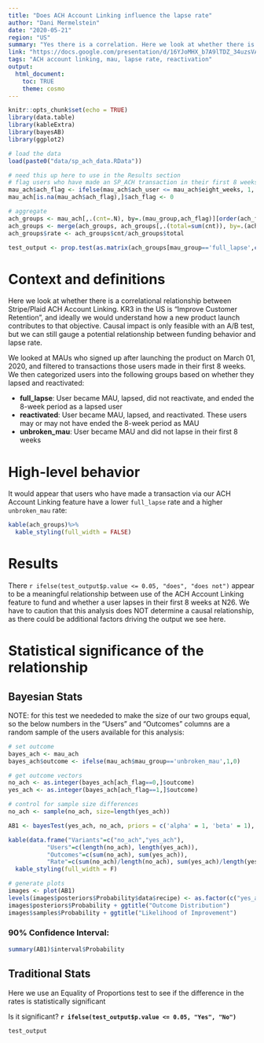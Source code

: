 ```yaml
---
title: "Does ACH Account Linking influence the lapse rate"
author: "Dani Mermelstein"
date: "2020-05-21"
region: "US"
summary: "Yes there is a correlation. Here we look at whether there is a correlational relationship between Stripe/Plaid ACH Account Linking and lapse rate in a user’s first 8 weeks with N26. KR3 in the US is “Improve Customer Retention”, and ideally we would understand how a new product launch contributes to that objective. Causal impact is only feasible with an A/B test, but we can still gauge a potential relationship between funding behavior and lapse rate. We looked at MAUs who signed up after launching the product on March 01, 2020, and filtered to transactions they made in their first 8 weeks. We then categorized users into the following groups based on whether they lapsed and reactivated."
link: "https://docs.google.com/presentation/d/16YJoMHX_b7A9lTDZ_34uzsVAtPr-6VNO_5FnTNbIvMY/edit#slide=id.g878732626a_0_13"
tags: "ACH account linking, mau, lapse rate, reactivation"
output: 
  html_document:
    toc: TRUE
    theme: cosmo
---
```


```r
knitr::opts_chunk$set(echo = TRUE)
library(data.table)
library(kableExtra)
library(bayesAB)
library(ggplot2)

# load the data
load(paste0("data/sp_ach_data.RData"))

# need this up here to use in the Results section
# flag users who have made an SP_ACH transaction in their first 8 weeks
mau_ach$ach_flag <- ifelse(mau_ach$ach_user <= mau_ach$eight_weeks, 1, 0)
mau_ach[is.na(mau_ach$ach_flag),]$ach_flag <- 0

# aggregate 
ach_groups <- mau_ach[,.(cnt=.N), by=.(mau_group,ach_flag)][order(ach_flag,mau_group),] 
ach_groups <- merge(ach_groups, ach_groups[,.(total=sum(cnt)), by=.(ach_flag)], all.x=TRUE, by="ach_flag")
ach_groups$rate <- ach_groups$cnt/ach_groups$total

test_output <- prop.test(as.matrix(ach_groups[mau_group=='full_lapse',c("cnt","total")]))

```

# Context and definitions
Here we look at whether there is a correlational relationship between Stripe/Plaid ACH Account Linking. KR3 in the US is "Improve Customer Retention", and ideally we would understand how a new product launch contributes to that objective. Causal impact is only feasible with an A/B test, but we can still gauge a potential relationship between funding behavior and lapse rate.

We looked at MAUs who signed up after launching the product on March 01, 2020, and filtered to transactions those users made in their first 8 weeks. We then categorized users into the following groups based on whether they lapsed and reactivated:

 - **full_lapse**: User became MAU, lapsed, did not reactivate, and ended the 8-week period as a lapsed user
 - **reactivated**: User became MAU, lapsed, and reactivated. These users may or may not have ended the 8-week period as MAU
 - **unbroken_mau**: User became MAU and did not lapse in their first 8 weeks

# High-level behavior

It would appear that users who have made a transaction via our ACH Account Linking feature have a lower `full_lapse` rate and a higher `unbroken_mau` rate:

```r

kable(ach_groups)%>%
  kable_styling(full_width = FALSE)

```

# Results

There `r ifelse(test_output$p.value <= 0.05, "does", "does not")` appear to be a meaningful relationship between use of the ACH Account Linking feature to fund and whether a user lapses in their first 8 weeks at N26. We have to caution that this analysis does NOT determine a causal relationship, as there could be additional factors driving the output we see here.

# Statistical significance of the relationship  {.tabset .tabset-fade .tabset-pills} 

## Bayesian Stats

NOTE: for this test we neededed to make the size of our two groups equal, so the below numbers in the "Users" and "Outcomes" columns are a random sample of the users available for this analysis:

```r

# set outcome
bayes_ach <- mau_ach
bayes_ach$outcome <- ifelse(mau_ach$mau_group=='unbroken_mau',1,0)

# get outcome vectors
no_ach <- as.integer(bayes_ach[ach_flag==0,]$outcome)
yes_ach <- as.integer(bayes_ach[ach_flag==1,]$outcome)

# control for sample size differences
no_ach <- sample(no_ach, size=length(yes_ach))

AB1 <- bayesTest(yes_ach, no_ach, priors = c('alpha' = 1, 'beta' = 1), n_samples = 1e5, distribution = 'bernoulli')

kable(data.frame("Variants"=c("no_ach","yes_ach"), 
           "Users"=c(length(no_ach), length(yes_ach)), 
           "Outcomes"=c(sum(no_ach), sum(yes_ach)),
           "Rate"=c(sum(no_ach)/length(no_ach), sum(yes_ach)/length(yes_ach)))) %>%
  kable_styling(full_width = F)

# generate plots
images <- plot(AB1)
levels(images$posteriors$Probability$data$recipe) <- as.factor(c("yes_ach","no_ach"))
images$posteriors$Probability + ggtitle("Outcome Distribution")
images$samples$Probability + ggtitle("Likelihood of Improvement")

```

### 90% Confidence Interval:

```r
summary(AB1)$interval$Probability

```

## Traditional Stats

Here we use an Equality of Proportions test to see if the difference in the rates is statistically significant

Is it significant? **`r ifelse(test_output$p.value <= 0.05, "Yes", "No")`**

```r

test_output

```